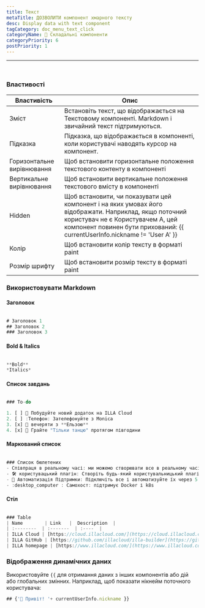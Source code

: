 ```yaml
---
title: Текст
metaTitle: ДОЗВОЛИТИ компонент хмарного тексту
desc: Display data with text component
tagCategory: doc_menu_text_click
categoryName: 🧬 Складальні компоненти
categoryPriority: 6
postPriority: 1
---
```


* * *

## <h2 hidden>Text</h2>

<img src='https://cdn.illacloud.com/official-website/img/docs/assemble/text1.png' alt="" />

### Властивості

| Властивість                | Опис                                                                                                                                                                                                                      |
| -------------------------- | ------------------------------------------------------------------------------------------------------------------------------------------------------------------------------------------------------------------------- |
| Зміст                      | Встановіть текст, що відображається на Текстовому компоненті. Markdown і звичайний текст підтримуються.                                                                                                                   |
| Підказка                   | Підказка, що відображається в компоненті, коли користувачі наводять курсор на компонент.                                                                                                                                  |
| Горизонтальне вирівнювання | Щоб встановити горизонтальне положення текстового контенту в компоненті                                                                                                                                                   |
| Вертикальне вирівнювання   | Щоб встановити вертикальне положення текстового вмісту в компоненті                                                                                                                                                       |
| Hidden                     | Щоб встановити, чи показувати цей компонент і на яких умовах його відображати. Наприклад, якщо поточний користувач не є Користувачем A, цей компонент повинен бути прихований: {{ currentUserInfo.nickname != 'User A' }} |
| Колір                      | Щоб встановити колір тексту в форматі paint                                                                                                                                                                               |
| Розмір шрифту              | Щоб встановити розмір тексту в форматі paint                                                                                                                                                                              |

### Використовувати Markdown

#### Заголовок

<img src='https://cdn.illacloud.com/official-website/img/docs/assemble/text2.png' alt="" />

```jsx
# Заголовок 1
## Заголовок 2
### Заголовок 3
```

#### Bold & Italics

<img src='https://cdn.illacloud.com/official-website/img/docs/assemble/text3.png' alt="" />

```jsx
**Bold**
*Italics*
```

#### Список завдань

<img src='https://cdn.illacloud.com/official-website/img/docs/assemble/text4.png' alt="" />

```jsx
### To-do

1. [ ] 🚀 Побудуйте новий додаток на ILLA Cloud
2. [ ] :Телефон: Зателефонуйте з Monica
3. [x] 🍷 вечеряти з **Ельзою**
4. [x] 💃 Грайте "Тільки танцю" протягом півгодини
```

#### Маркований список

<img src='https://cdn.illacloud.com/official-website/img/docs/assemble/text5.png' alt="" />

```jsx
### Список бюлетених
- Співпраця в реальному часі: ми можемо створювати все в реальному часі разом.
- 🛠️ користувацький плагін: Створіть будь-який користувальницький плагін для того, щоб робити те, що ви хочете.
- 🤖 Автоматизація Підтримки: Підключіть все і автоматизуйте їх через 5 секунд.
- :desktop_computer : Самохост: підтримує Docker і k8s
```

#### Стіл

<img src='https://cdn.illacloud.com/official-website/img/docs/assemble/text6.png' alt="" />

```jsx
### Table
| Name        | Link   |  Description  |
| :--------  | :-------  | :----  |
| ILLA Cloud | [https://cloud.illacloud.com/](https://cloud.illacloud.com/) |Build apps on ILLA Cloud|
| ILLA GitHub | [https://github.com/illacloud/illa-builder](https://github.com/illacloud/illa-builder) |Star us on GitHub|
| ILLA homepage | [https://www.illacloud.com/](https://www.illacloud.com/) |ILLA Cloud Offical website
```

### Відображення динамічних даних

Використовуйте `{{` для отримання даних з інших компонентів або дій або глобальних змінних. Наприклад, щоб показати нікнейм поточного користувача:

```jsx
## {'👋 Привіт! '+ currentUserInfo.nickname }}
```

